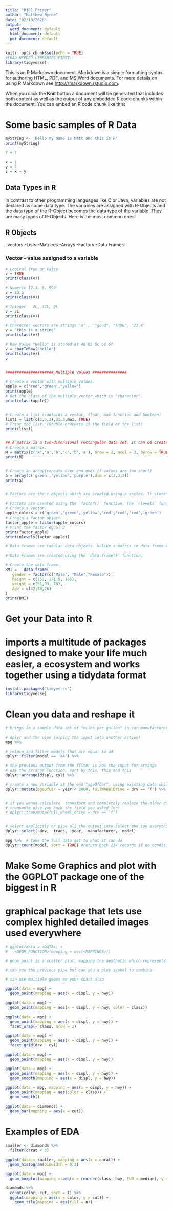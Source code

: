 ```yaml
---
title: "R101 Primer"
author: "Matthew Byrne"
date: "02/10/2020"
output:
  word_document: default
  html_document: default
  pdf_document: default
---
```


```r
knitr::opts_chunk$set(echo = TRUE)
#LOAD NEEDED LIBRARIES FIRST:
library(tidyverse)
```

This is an R Markdown document. Markdown is a simple formatting syntax for authoring HTML, PDF, and MS Word documents. For more details on using R Markdown see <http://rmarkdown.rstudio.com>.

When you click the **Knit** button a document will be generated that includes both content as well as the output of any embedded R code chunks within the document. You can embed an R code chunk like this:

<!-- ctrl-shift-c to comment out -->
<!-- ctrl-enter to execute some code -->

# Some basic samples of R Data
```r
myString <- 'Hello my name is Matt and this is R'
print(myString)

7 + 7

x = 1
y = 2
z = x + y
```


## Data Types in R

In contrast to other programming languages like C or Java, variables are not declared as some data type. The variables are assigned with R-Objects and the data type of the R-Object becomes the data type of the variable. They are many types of R-Objects. Here is the most common ones!

## R Objects
-vectors
-Lists
-Matrices
-Arrays
-Factors
-Data Frames


### Vector - value assigned to a variable
```r
# Logical True or False
v = TRUE
print(class(v))

# Numeric 12.3, 5, 999
v = 23.5
print(class(v))

# Integer	2L, 34L, 0L	
v = 2L
print(class(v))

# Character vectors are strings	'a' , '"good", "TRUE", '23.4'	
v = "this is a string"
print(class(v))

# Raw Value	"Hello" is stored as 48 65 6c 6c 6f	
v = charToRaw("hello")
print(class(v))
v


##################### Multiple Values ###############

# Create a vector with multiple values.
apple = c('red','green',"yellow")
print(apple)
# Get the class of the multiple vector which is "character".
print(class(apple))


# Create a list (contains a vector, float, max function and boolean)
list1 = list(c(2,5,3),21.3,max, TRUE)
# Print the list. (Double brackets is the field of the list)
print(list1)


## A matrix is a two-dimensional rectangular data set. It can be created using a vector input to the matrix function.
# Create a matrix.
M = matrix(c('a','a','b','c','b','a'), nrow = 2, ncol = 3, byrow = TRUE)
print(M)


# Create an array(repeats over and over if values are too short)
a = array(c('green','yellow','purple'),dim = c(3,3,2))
print(a)


# Factors are the r-objects which are created using a vector. It stores the vector along with the distinct values of the elements in the vector as labels. The labels are always character irrespective of whether it is numeric or character or Boolean etc. in the input vector. They are useful in statistical modeling.

# Factors are created using the `factor()` function. The `nlevels` functions gives the count of levels.
# Create a vector.
apple_colors = c('green','green','yellow','red','red','red','green')
# Create a factor object.
factor_apple = factor(apple_colors)
# Print the factor equal 3
print(factor_apple)
print(nlevels(factor_apple))

# Data frames are tabular data objects. Unlike a matrix in data frame each column can contain different modes of data. The first column can be numeric while the second column can be character and third column can be logical. It is a list of vectors of equal length.

# Data Frames are created using the `data.frame()` function.

# Create the data frame.
BMI = 	data.frame(
   gender = factor(c("Male", "Male","Female")), 
   height = c(152, 171.5, 165), 
   weight = c(81,93, 78),
   Age = c(42,38,26)
)
print(BMI)
```


# Get your Data into R
# imports a multitude of packages designed to make your life much easier, a ecosystem and works together using a tidydata format
```r
install.packages("tidyverse")
library(tidyverse)
```

# Clean you data and reshape it
```r

# brings in a sample data set of "miles per gallon" in car manufacturers to tinker with

# dplyr and the pipe (piping the input into another action)
mpg %>% 

# return and filter models that are equal to a4
dplyr::filter(model == 'a4') %>% 

# the previous output from the filter is now the input for arrange
# use the arrange function, sort by this, this and this
dplyr::arrange(displ, cyl) %>% 

# create a new variable at the end "ageOfCar", using existing data while still retaining the old column
dplyr::mutate(ageOfCar = year < 2000, fullWheelDrive = drv == 'f') %>%  # add new preserve old


# if you wanna calculate, transform and completely replace the older data
# transmute give you back the field you asked for!
# dplyr::transmute(full_wheel_drive = drv == 'f')


# select explicitly or pipe all the output into select and say everything minus more columns below
dplyr::select(-drv, -trans, -year, -manufacturer, -model)

mpg %>%  # take the full data set to what it can do
dplyr::count(model, sort = TRUE) #return back 234 records if no condition


```


# Make Some Graphics and plot with the GGPLOT package one of the biggest in R
# graphical package that lets use complex highled detailed images used everywhere


```r
# ggplot(data = <DATA>) + 
#   <GEOM_FUNCTION>(mapping = aes(<MAPPINGS>))

# geom_point is a scatter plot, mapping the aesthetic which represents "aes" to x and y axis of "miles per gallon" car data

# can you the previous pipe but can you a plus symbol to combine

# can use multiple geoms on your chart also

ggplot(data = mpg) + 
  geom_point(mapping = aes(x = displ, y = hwy))

ggplot(data = mpg) + 
  geom_point(mapping = aes(x = displ, y = hwy, color = class))

ggplot(data = mpg) + 
  geom_point(mapping = aes(x = displ, y = hwy)) + 
  facet_wrap(~ class, nrow = 2)

ggplot(data = mpg) + 
  geom_point(mapping = aes(x = displ, y = hwy)) + 
  facet_grid(drv ~ cyl)

ggplot(data = mpg) + 
  geom_point(mapping = aes(x = displ, y = hwy)) 

ggplot(data = mpg) + 
  geom_point(mapping = aes(x = displ, y = hwy)) +
  geom_smooth(mapping = aes(x = displ, y = hwy))

ggplot(data = mpg, mapping = aes(x = displ, y = hwy)) + 
  geom_point(mapping = aes(color = class)) + 
  geom_smooth()

ggplot(data = diamonds) + 
  geom_bar(mapping = aes(x = cut))
```


# Examples of EDA

```r


smaller <- diamonds %>% 
  filter(carat < 3)
  
ggplot(data = smaller, mapping = aes(x = carat)) +
  geom_histogram(binwidth = 0.3)

ggplot(data = mpg) +
  geom_boxplot(mapping = aes(x = reorder(class, hwy, FUN = median), y = hwy))

diamonds %>% 
  count(color, cut, sort = T) %>%  
  ggplot(mapping = aes(x = color, y = cut)) +
    geom_tile(mapping = aes(fill = n))

```

